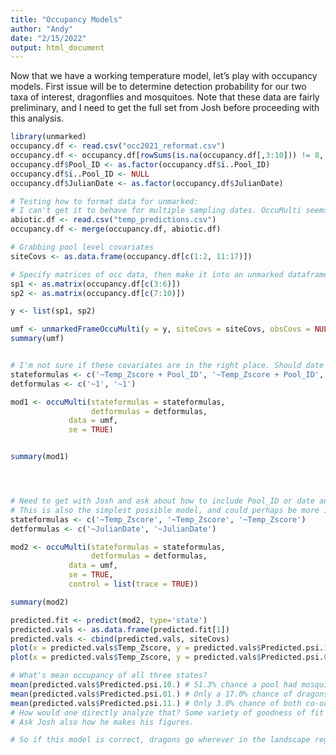 ```yaml
---
title: "Occupancy Models"
author: "Andy"
date: "2/15/2022"
output: html_document
---
```


Now that we have a working temperature model, let's play with occupancy models. First issue will be to determine detection probability for our two taxa of interest, dragonflies and mosquitoes. Note that these data are fairly preliminary, and I need to get the full set from Josh before proceeding with this analysis.


```r
library(unmarked)
occupancy.df <- read.csv("occ2021_reformat.csv")
occupancy.df <- occupancy.df[rowSums(is.na(occupancy.df[,3:10])) != 8, ]
occupancy.df$Pool_ID <- as.factor(occupancy.df$ï..Pool_ID)
occupancy.df$ï..Pool_ID <- NULL
occupancy.df$JulianDate <- as.factor(occupancy.df$JulianDate)

# Testing how to format data for unmarked:
# I can't get it to behave for multiple sampling dates. OccuMulti seems to be designed for a single sampling event, wherein each site is sampled up to J times.
abiotic.df <- read.csv("temp_predictions.csv")
occupancy.df <- merge(occupancy.df, abiotic.df)

# Grabbing pool level covariates
siteCovs <- as.data.frame(occupancy.df[c(1:2, 11:17)])

# Specify matrices of occ data, then make it into an unmarked dataframe
sp1 <- as.matrix(occupancy.df[c(3:6)])
sp2 <- as.matrix(occupancy.df[c(7:10)])

y <- list(sp1, sp2)

umf <- unmarkedFrameOccuMulti(y = y, siteCovs = siteCovs, obsCovs = NULL)
summary(umf) 


# I'm not sure if these covariates are in the right place. Should date and Pool ID be state-level covariates, and detection constant (~1)?
stateformulas <- c('~Temp_Zscore + Pool_ID', '~Temp_Zscore + Pool_ID', '~Temp_Zscore + Pool_ID')
detformulas <- c('~1', '~1')

mod1 <- occuMulti(stateformulas = stateformulas,
                  detformulas = detformulas,
             data = umf,
             se = TRUE)


summary(mod1)




# Need to get with Josh and ask about how to include Pool_ID or date and account for non-independent data points
# This is also the simplest possible model, and could perhaps be more informative with some other pool abiotic variables. Surface area, dist. to river channel, canopy?
stateformulas <- c('~Temp_Zscore', '~Temp_Zscore', '~Temp_Zscore')
detformulas <- c('~JulianDate', '~JulianDate')

mod2 <- occuMulti(stateformulas = stateformulas,
                  detformulas = detformulas,
             data = umf,
             se = TRUE,
             control = list(trace = TRUE))

summary(mod2)

predicted.fit <- predict(mod2, type='state')
predicted.vals <- as.data.frame(predicted.fit[1])
predicted.vals <- cbind(predicted.vals, siteCovs)
plot(x = predicted.vals$Temp_Zscore, y = predicted.vals$Predicted.psi.10.)
plot(x = predicted.vals$Temp_Zscore, y = predicted.vals$Predicted.psi.01.)

# What's mean occupancy of all three states?
mean(predicted.vals$Predicted.psi.10.) # 51.3% chance a pool had mosquitoes. Whoa! Predicted well by temperature (+ correlation).
mean(predicted.vals$Predicted.psi.01.) # Only a 17.0% chance of dragons. Not predicted by temperature.
mean(predicted.vals$Predicted.psi.11.) # Only 3.0% chance of both co-occurring. Also not predicted by temperature. This is a third of what would be expected based on random chance from the above probabilities (9%). 
# How would one directly analyze that? Some variety of goodness of fit test? See also Rota et al. 2016.
# Ask Josh also how he makes his figures.

# So if this model is correct, dragons go wherever in the landscape regardless of temperature, while mosquitoes seem to prefer warmer pools. The presence of dragons reduces the likelihood of mosquitoes being present.
```
